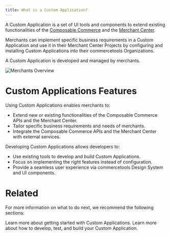 ```yaml
---
title: What is a Custom Application?
---
```


A Custom Application is a set of UI tools and components to extend existing functionalities of the [Composable Commerce](https://commercetools.com/commerce-platform) and the [Merchant Center](https://commercetools.com/features/business-tooling).

Merchants can implement specific business requirements in a Custom Application and use it in their Merchant Center Projects by configuring and installing Custom Applications into their commercetools Organizations.

A Custom Application is developed and managed by merchants.

![Merchants Overview](/images/custom-applications-merchants-overview.png)

# Custom Applications Features

Using Custom Applications enables merchants to:

* Extend new or existing functionalities of the Composable Commerce APIs and the Merchant Center.
* Tailor specific business requirements and needs of merchants.
* Integrate the Composable Commerce APIs and the Merchant Center with external services.

Developing Custom Applications allows developers to:

* Use existing tools to develop and build Custom Applications.
* Focus on implementing the right features instead of configuration.
* Provide a seamless user experience via commercetools Design System and UI components.

# Related

For more information on what to do next, we recommend the following sections:

<Cards smallTitle clickable>
  <Card
    title="Getting Started"
    href="/getting-started"
  >
    Learn more about getting started with Custom Applications.
  </Card>
  <Card
    title="Development guidelines"
    href="/development"
  >
    Learn more about how to develop, test, and build your Custom Application.
  </Card>
</Cards>
